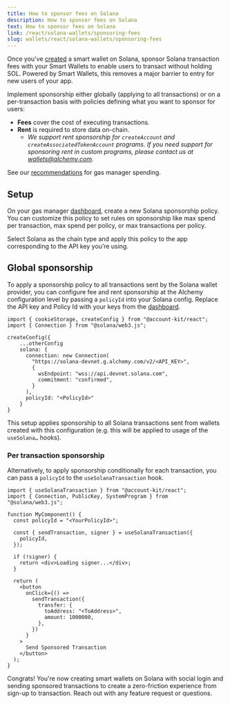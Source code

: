 ```yaml
---
title: How to sponsor fees on Solana
description: How to sponsor fees on Solana
text: How to sponsor fees on Solana
link: /react/solana-wallets/sponsoring-fees
slug: wallets/react/solana-wallets/sponsoring-fees
---
```


Once you've [created](/docs/wallets/react/solana-wallets/get-started) a smart wallet on Solana, sponsor Solana transaction fees with your Smart Wallets to enable users to transact without holding SOL. Powered by Smart Wallets, this removes a major barrier to entry for new users of your app.

Implement sponsorship either globally (applying to all transactions) or on a per-transaction basis with policies defining what you want to sponsor for users:

- **Fees** cover the cost of executing transactions.
- **Rent** is required to store data on-chain.
  - _We support rent sponsorship for `createAccount` and `createAssociatedTokenAccount` programs. If you need support for sponsoring rent in custom programs, please contact us at [wallets@alchemy.com](mailto:wallets@alchemy.com)._

See our [recommendations](https://www.alchemy.com/support/best-practices-to-limit-gas-manager-spend) for gas manager spending.

## Setup

On your gas manager [dashboard](https://dashboard.alchemy.com/services/gas-manager/configuration), create a new Solana sponsorship policy. You can customize this policy to set rules on sponsorship like max spend per transaction, max spend per policy, or max transactions per policy.

Select Solana as the chain type and apply this policy to the app corresponding to the API key you’re using.

## Global sponsorship

To apply a sponsorship policy to all transactions sent by the Solana wallet provider, you can configure fee and rent sponsorship at the Alchemy configuration level by passing a `policyId` into your Solana config. Replace the API key and Policy Id with your keys from the [dashboard](https://dashboard.alchemy.com/services/gas-manager/configuration).

```tsx config.ts
import { cookieStorage, createConfig } from "@account-kit/react";
import { Connection } from "@solana/web3.js";

createConfig({
	...otherConfig
	solana: {
	  connection: new Connection(
	    "https://solana-devnet.g.alchemy.com/v2/<API_KEY>",
	    {
	      wsEndpoint: "wss://api.devnet.solana.com",
	      commitment: "confirmed",
	    }
	  ),
	  policyId: "<PolicyId>"
	}
}
```

This setup applies sponsorship to all Solana transactions sent from wallets created with this configuration (e.g. this will be applied to usage of the `useSolana…` hooks).

### Per transaction sponsorship

Alternatively, to apply sponsorship conditionally for each transaction, you can pass a `policyId` to the `useSolanaTransaction` hook.

```tsx [sponsor-solana-gas.ts]
import { useSolanaTransaction } from "@account-kit/react";
import { Connection, PublicKey, SystemProgram } from "@solana/web3.js";

function MyComponent() {
  const policyId = "<YourPolicyId>";

  const { sendTransaction, signer } = useSolanaTransaction({
    policyId,
  });

  if (!signer) {
    return <div>Loading signer...</div>;
  }

  return (
    <button
      onClick={() =>
        sendTransaction({
          transfer: {
            toAddress: "<ToAddress>",
            amount: 1000000,
          },
        })
      }
    >
      Send Sponsored Transaction
    </button>
  );
}
```

Congrats! You're now creating smart wallets on Solana with social login and sending sponsored transactions to create a zero-friction experience from sign-up to transaction. Reach out with any feature request or questions.
